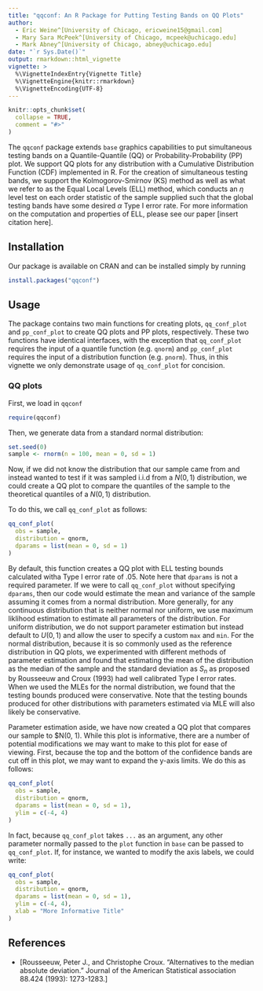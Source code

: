 ```yaml
---
title: "qqconf: An R Package for Putting Testing Bands on QQ Plots"
author: 
  - Eric Weine^[University of Chicago, ericweine15@gmail.com]
  - Mary Sara McPeek^[University of Chicago, mcpeek@uchicago.edu]
  - Mark Abney^[University of Chicago, abney@uchicago.edu]
date: "`r Sys.Date()`"
output: rmarkdown::html_vignette
vignette: >
  %\VignetteIndexEntry{Vignette Title}
  %\VignetteEngine{knitr::rmarkdown}
  %\VignetteEncoding{UTF-8}
---
```


```r
knitr::opts_chunk$set(
  collapse = TRUE,
  comment = "#>"
)
```

The `qqconf` package extends `base` graphics capabilities to put simultaneous testing bands on a Quantile-Quantile (QQ) or Probability-Probability (PP) plot. We support QQ plots for any distribution with a Cumulative Distribution Function (CDF) implemented in R. For the creation of simultaneous testing bands, we support the Kolmogorov-Smirnov (KS) method as well as what we refer to as the Equal Local Levels (ELL) method, which conducts an $\eta$ level test on each order statistic of the sample supplied such that the global testing bands have some desired $\alpha$ Type I error rate. For more information on the computation and properties of ELL, please see our paper [insert citation here]. 

## Installation

Our package is available on CRAN and can be installed simply by running

``` r
install.packages("qqconf")
```

## Usage

The package contains two main functions for creating plots, `qq_conf_plot` and `pp_conf_plot` to create QQ plots and PP plots, respectively. These two functions have identical interfaces, with the exception that `qq_conf_plot` requires the input of a quantile function (e.g. `qnorm`) and `pp_conf_plot` requires the input of a distribution function (e.g. `pnorm`). Thus, in this vignette we only demonstrate usage of `qq_conf_plot` for concision.

### QQ plots

First, we load in `qqconf`

```r
require(qqconf)
```

Then, we generate data from a standard normal distribution:

```r
set.seed(0)
sample <- rnorm(n = 100, mean = 0, sd = 1)
```

Now, if we did not know the distribution that our sample came from and instead wanted to test if it was sampled i.i.d from a $N(0, 1)$ distribution, we could create a QQ plot to compare the quantiles of the sample to the theoretical quantiles of a $N(0, 1)$ distribution.

To do this, we call `qq_conf_plot` as follows:

```r
qq_conf_plot(
  obs = sample, 
  distribution = qnorm,
  dparams = list(mean = 0, sd = 1)
)
```

By default, this function creates a QQ plot with ELL testing bounds calculated witha Type I error rate of .05. Note here that `dparams` is not a required parameter. If we were to call `qq_conf_plot` without specifying `dparams`, then our code would estimate the mean and variance of the sample assuming it comes from a normal distribution. More generally, for any continuous distribution that is neither normal nor uniform, we use maximum liklihood estimation to estimate all parameters of the distribution. For uniform distribution, we do not support parameter estimation but instead default to $U(0, 1)$ and allow the user to specify a custom `max` and `min`. For the normal distribution, because it is so commonly used as the reference distribution in QQ plots, we experimented with different methods of parameter estimation and found that estimating the mean of the distribution as the median of the sample and the standard deviation as $S_{n}$ as proposed by Rousseeuw and Croux (1993) had well calibrated Type I error rates. When we used the MLEs for the normal distribution, we found that the testing bounds produced were conservative. Note that the testing bounds produced for other distributions with parameters estimated via MLE will also likely be conservative.

Parameter estimation aside, we have now created a QQ plot that compares our sample to $N(0, 1). While this plot is informative, there are a number of potential modifications we may want to make to this plot for ease of viewing. First, because the top and the bottom of the confidence bands are cut off in this plot, we may want to expand the y-axis limits. We do this as follows:

```r
qq_conf_plot(
  obs = sample, 
  distribution = qnorm,
  dparams = list(mean = 0, sd = 1),
  ylim = c(-4, 4)
)
```

In fact, because `qq_conf_plot` takes `...` as an argument, any other parameter normally passed to the `plot` function in `base` can be passed to `qq_conf_plot`. If, for instance, we wanted to modify the axis labels, we could write:

```r
qq_conf_plot(
  obs = sample, 
  distribution = qnorm,
  dparams = list(mean = 0, sd = 1),
  ylim = c(-4, 4),
  xlab = "More Informative Title"
)
```


## References

* [Rousseeuw, Peter J., and Christophe Croux. "Alternatives to the median absolute deviation." Journal of the American Statistical association 88.424 (1993): 1273-1283.]


